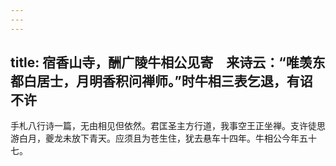 ```yaml
---
---
---
```

title: 宿香山寺，酬广陵牛相公见寄　来诗云：“唯羡东都白居士，月明香积问禅师。”时牛相三表乞退，有诏不许
---



手札八行诗一篇，无由相见但依然。君匡圣主方行道，我事空王正坐禅。支许徒思游白月，夔龙未放下青天。应须且为苍生住，犹去悬车十四年。牛相公今年五十七。